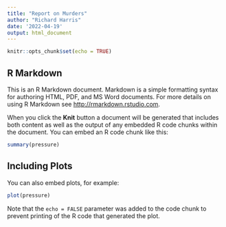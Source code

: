 ```yaml
---
title: "Report on Murders"
author: "Richard Harris"
date: '2022-04-19'
output: html_document
---
```


```r
knitr::opts_chunk$set(echo = TRUE)
```

## R Markdown

This is an R Markdown document. Markdown is a simple formatting syntax for authoring HTML, PDF, and MS Word documents. For more details on using R Markdown see <http://rmarkdown.rstudio.com>.

When you click the **Knit** button a document will be generated that includes both content as well as the output of any embedded R code chunks within the document. You can embed an R code chunk like this:

<!-- i can haz comment blocks -->
 <!-- use a descriptive name for each chunk for debugging purpose, {r description of stuff} -->
```r
summary(pressure)
```

## Including Plots

You can also embed plots, for example:

 <!-- When echo=FALSE, code will be hiden in output file -->
```r
plot(pressure)
```

Note that the `echo = FALSE` parameter was added to the code chunk to prevent printing of the R code that generated the plot.
